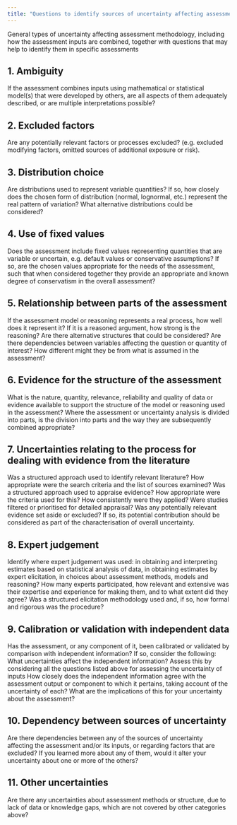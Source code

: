 ```yaml
---
title: "Questions to identify sources of uncertainty affecting assessment methodology"
---
```


General types of uncertainty affecting assessment methodology, including how the assessment inputs are combined, together with questions that may help to identify them in specific assessments

::: {.callout-tip collapse="true" appearance="minimal"}
# 1. Ambiguity
:::: {.panel-tabset}
If the assessment combines inputs using mathematical or statistical model(s) that were developed by others, are all aspects of them adequately described, or are multiple interpretations possible?
::::
:::

::: {.callout-tip collapse="true" appearance="minimal"}
# 2. Excluded factors
:::: {.panel-tabset}
Are any potentially relevant factors or processes excluded? (e.g. excluded modifying factors, omitted sources of additional exposure or risk).
::::
:::

::: {.callout-tip collapse="true" appearance="minimal"}
# 3. Distribution choice
:::: {.panel-tabset}
Are distributions used to represent variable quantities? If so, how closely does the chosen form of distribution (normal, lognormal, etc.) represent the real pattern of variation? What alternative distributions could be considered?
::::
:::

::: {.callout-tip collapse="true" appearance="minimal"}
# 4. Use of fixed values
:::: {.panel-tabset}
Does the assessment include fixed values representing quantities that are variable or uncertain, e.g. default values or conservative assumptions? If so, are the chosen values appropriate for the needs of the assessment, such that when considered together they provide an appropriate and known degree of conservatism in the overall assessment?
::::
:::

::: {.callout-tip collapse="true" appearance="minimal"}
# 5. Relationship between parts of the assessment
:::: {.panel-tabset}
If the assessment model or reasoning represents a real process, how well does it represent it? If it is a reasoned argument, how strong is the reasoning? Are there alternative structures that could be considered? Are there dependencies between variables affecting the question or quantity of interest? How different might they be from what is assumed in the assessment?
::::
:::

::: {.callout-tip collapse="true" appearance="minimal"}
# 6. Evidence for the structure of the assessment
:::: {.panel-tabset}
What is the nature, quantity, relevance, reliability and quality of data or evidence available to support the structure of the model or reasoning used in the assessment? Where the assessment or uncertainty analysis is divided into parts, is the division into parts and the way they are subsequently combined appropriate?
::::
:::

::: {.callout-tip collapse="true" appearance="minimal"}
# 7. Uncertainties relating to the process for dealing with evidence from the literature
:::: {.panel-tabset}
Was a structured approach used to identify relevant literature? How appropriate were the search criteria and the list of sources examined? Was a structured approach used to appraise evidence? How appropriate were the criteria used for this? How consistently were they applied? Were studies filtered or prioritised for detailed appraisal? Was any potentially relevant evidence set aside or excluded? If so, its potential contribution should be considered as part of the characterisation of overall uncertainty.
::::
:::

::: {.callout-tip collapse="true" appearance="minimal"}
# 8. Expert judgement
:::: {.panel-tabset}
Identify where expert judgement was used: in obtaining and interpreting estimates based on statistical analysis of data, in obtaining estimates by expert elicitation, in choices about assessment methods, models and reasoning? How many experts participated, how relevant and extensive was their expertise and experience for making them, and to what extent did they agree? Was a structured elicitation methodology used and, if so, how formal and rigorous was the procedure?
::::
:::

::: {.callout-tip collapse="true" appearance="minimal"}
# 9. Calibration or validation with independent data
:::: {.panel-tabset}
Has the assessment, or any component of it, been calibrated or validated by comparison with independent information? If so, consider the following: What uncertainties affect the independent information? Assess this by considering all the questions listed above for assessing the uncertainty of inputs How closely does the independent information agree with the assessment output or component to which it pertains, taking account of the uncertainty of each? What are the implications of this for your uncertainty about the assessment?
::::
:::

::: {.callout-tip collapse="true" appearance="minimal"}
# 10. Dependency between sources of uncertainty
:::: {.panel-tabset}
Are there dependencies between any of the sources of uncertainty affecting the assessment and/or its inputs, or regarding factors that are excluded? If you learned more about any of them, would it alter your uncertainty about one or more of the others?
::::
:::

::: {.callout-tip collapse="true" appearance="minimal"}
# 11. Other uncertainties
:::: {.panel-tabset}
Are there any uncertainties about assessment methods or structure, due to lack of data or knowledge gaps, which are not covered by other categories above?
::::
:::

